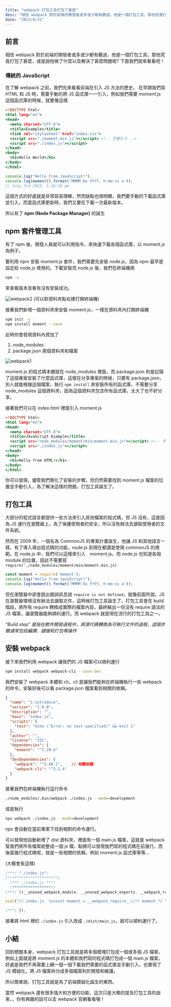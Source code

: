 ```yaml
---
title: "webpack 打包工具打包了甚麼"
desc: "相信 webpack 對於前端的開發者或多或少都有聽過，他是一個打包工具，那他究竟打包了甚麼，或是說他做了什麼以及解決了甚麼問題呢? 下面我們就來看看吧！"
date: "2023/8/31"
---
```



## 前言
相信 webpack 對於前端的開發者或多或少都有聽過，他是一個打包工具，那他究竟打包了甚麼，或是說他做了什麼以及解決了甚麼問題呢? 下面我們就來看看吧！

### 傳統的 JavaScript
在了解 webpack 之前，我們先來看看前端在引入 JS 方法的歷史。
在早期我們寫 HTML 和 JS 時，需要手動的將 JS 函式庫一一引入，例如我們需要 moment.js 這個函式庫的時候，就要像這樣

```html:index.html
<!DOCTYPE html>  
<html lang="en">  
<head>  
  <meta charset="UTF-8">  
  <title>Example</title>  
  <link rel="stylesheet" href="index.css">  
  <script src="./moment.min.js"></script> <!-- 手動引入 --> 
  <script src="./index.js"></script>  
</head>  
<body>  
  <h1>Hello World</h1>  
</body>  
</html>
```

```js:index.js
console.log("Hello from JavaScript!");  
console.log(moment().format('MMMM Do YYYY, h:mm:ss a'));
// July 3rd 2023, 5:16:18 pm
```

這個方式的好處就是非常容易理解，然而缺點也很明顯，我們要手動的下載函式庫並引入，而當函式庫更新時，我們又要在下載一次最新版本。

所以有了 **npm (Node Package Manager)** 的誕生

## npm 套件管理工具
有了 npm 後，開發人員就可以利用指令，來快速下載各個函式庫，以 moment.js 為例子。

要利用 npm 安裝 moment.js 套件，我們需要先安裝 node.js，因為 npm 最早是設定給 node.js 使用的。下載安裝完 node.js 後，我們在終端機用

```bash
npm -v
```
來查看版本並看有沒有安裝成功。

![webpack2](./assets//images/webpack2.png)
(可以對資料夾點右建打開終端機)

接著我們新增一個資料夾來安裝 moment.js，一樣在資料夾內打開終端機

```bash
npm init -y
npm install moment --save
```

此時你會發現資料內資加了
1. node_modules
2. package.json
兩個資料夾和檔案

![webpack1](./assets//images/webpack1.png)

moment.js 的程式碼本體就在 node_modules 裡面，而 package.json 則是記錄了這個專案安裝了什麼函式庫，這樣在分享專案的時候，只要有 package.json，別人就能根據這個檔案，執行 `npm install` 來安裝所有的函式庫，不需要分享 node_modules 這個資料夾，因為這個資料夾包含所有函式庫，太大了也不好分享。

接著我們可以在 index.html 裡面引入 moment.js

```html:index.html
<!DOCTYPE html>  
<html lang="en">  
<head>  
  <meta charset="UTF-8">  
  <title>JavaScript Example</title>  
  <script src="node_modules/moment/min/moment.min.js"></script> <!-- 手動引入 --> 
  <script src="./index.js"></script>  
</head>  
<body>  
  <h1>Hello from HTML!</h1>  
</body>  
</html>
```

你可以發現，儘管我們簡化了安裝的步驟，但仍然需要找到 moment.js 檔案的位置並手動引入，為了解決這樣的問題，打包工具誕生了。

## 打包工具
大部分的程式語言都提供一些方法來引入其他檔案的程式碼，但 JS 沒有，這是因為 JS 運行在瀏覽器上，為了保護使用者的安全，所以沒有辦法去讀取使用者的文件系統。

然而在 2009 年，一個名為 CommonJS 的專案計畫誕生，他讓 JS 和其他語言一樣，有了導入導出程式碼的功能，node.js 到現在都還是使用 commonJS 的規範。在 node.js 中，我們可以這樣來引入　moment.js，而 node.js 也知道各個 module 的位置，因此不需要寫 `require('./node_modules/moment/min/moment.min.js)`

```js:index.js
const moment = require('moment');
console.log("Hello from JavaScript!");  
console.log(moment().format('MMMM Do YYYY, h:mm:ss a'));
```

但在瀏覽器中卻會跳出錯誤訊息說 `require is not defined`，就像前面所說，JS 在瀏覽器環境沒有辦法去讀取文件，這時候打包工具誕生了，打包工具會在 build 階段，將所有 require 轉換成實際的檔案內容，最終輸出一份沒有 require 語法的 JS 檔案，讓瀏覽器能夠順利運行。而 webpack 就是現在流行的打包工具之一。

*“Build step” 是指在軟件開發過程中，將源代碼轉換為可執行文件的過程，這個步驟通常包括編譯、鏈接和打包等操作*

## 安裝 webpack
接下來我們利用 webpack 讓我們的 JS 檔案可以順利運行

```bash
npm install webpack webpack-cli --save-dev
```
我們安裝了 webpack 本體和 cli，cli 是讓我們能夠在終端機執行一些 webpack 的命令，安裝好後可以看 package.json 檔案看到相關的依賴。

```json:package.json
{
  "name": "1-introduce",
  "version": "1.0.0",
  "description": "",
  "main": "index.js",
  "scripts": {
    "test": "echo \"Error: no test specified\" && exit 1"
  },
  "author": "",
  "license": "ISC",
  "dependencies": {
    "moment": "^2.29.4"
  },
  "devDependencies": {
    "webpack": "^5.88.1",    // 相關依賴
    "webpack-cli": "^5.1.4"
  }
}
```
接著我們在終端機執行這行命令

```bash
./node_modules/.bin/webpack ./index.js --mode=development
```
或是執行
```bash
npx webpack ./index.js --mode=development
```
npx 會自動在當前專案下找到相對的命令運行。

可以發現他自動新增了 dist 資料夾，裡面有一個 main.js 檔案，這就是 webpack 幫我們將所有檔案統整成一個 js 檔，點開可以發現我們寫的程式碼在前幾行，而後面幾行程式碼呢，就是一些相關的依賴，例如 moment.js 函式庫等等...

(大概會長這樣)
```js
/***/ "./index.js":
/*!******************!*\
  !*** ./index.js ***!
  \******************/
/***/ ((__unused_webpack_module, __unused_webpack_exports, __webpack_require__) => {

eval("// index.js  \nconst moment = __webpack_require__(/*! moment */ \"./node_modules/moment/moment.js\");\nconsole.log(\"Hello from JavaScript!\");  \nconsole.log(moment().startOf('day').fromNow());\n\n//# sourceURL=webpack://1-introduce/./index.js?");

/***/ }),
```

接著將 html 裡的 `./index.js` 引入改成 `./dist/main.js`，就可以順利運行了。


## 小結
回到標題本身，webpack 打包工具就是將多個模塊打包成一個或多個 JS 檔案，例如上面就是將 moment.js 的本體和我們寫的程式碼打包成一個 main.js 檔案，好處是我們不再需要上網一個一個下載我們需要的函式庫並手動引入，也實現了 JS 模組化，將 JS 檔案拆分成多個檔案利於開發和維護。

所以簡單說，打包工具就是為了前端模組化誕生的東西。

當然 webpack 還有很多強大和方便的功能，這次只是大略的提及打包工具的由來，，你有興趣的話可以去 webpack 官網看看喔！

